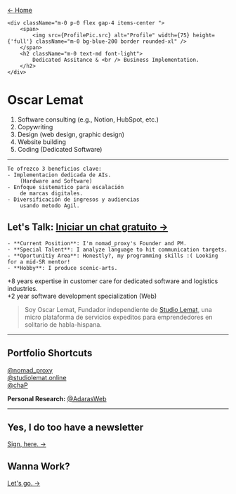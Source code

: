 
<a href="/" className="m-2">← Home</a>



	<div className="m-0 p-0 flex gap-4 items-center ">
		<span>
			<img src={ProfilePic.src} alt="Profile" width={75} height={'full'} className="m-0 bg-blue-200 border rounded-xl" />
		</span>
		<h2 className="m-0 text-md font-light">
			Dedicated Assitance & <br /> Business Implementation. 
		</h2>
	</div>	
# Oscar Lemat

1. Software consulting (e.g., Notion, HubSpot, etc.)
2. Copywriting
3. Design (web design, graphic design)
4. Website building
5. Coding (Dedicated Software)
---

```
Te ofrezco 3 beneficios clave:
- Implementacion dedicada de AIs. 
	(Hardware and Software)
- Enfoque sistematico para escalación 
	de marcas digitales.
- Diversificación de ingresos y audiencias 
	usando metodo Agil.
```


## Let's Talk: [Iniciar un chat gratuito →](https://wa.me/14492638941)

	- **Current Position**: I'm nomad_proxy's Founder and PM.
	- **Special Talent**: I analyze language to hit communication targets.
	- **Oportunitiy Area**: Honestly?, my programming skills :( Looking for a mid-SR mentor!
    - **Hobby**: I produce scenic-arts.

+8 years expertise in customer care for dedicated software and logistics industries.\
+2 year software development specialization (Web)

> Soy Oscar Lemat, Fundador independiente de [Studio Lemat](https://studiolemat.online), una micro plataforma de servicios expeditos para emprendedores en solitario de habla-hispana.

----
## Portfolio Shortcuts

[@nomad_proxy](https:\\nomadproxy.website)\
[@studiolemat.online](https:\\studiolemat.online)\
[@chaP]()


**Personal Research:**
[@AdarasWeb](https:\\hilosdeadara.online)

----
## Yes, I do too have a newsletter
<a href="/">
Sign, here. →
</a>

## Wanna Work?
<a href="https://wa.me/14492638941">
Let's go. →
</a>

